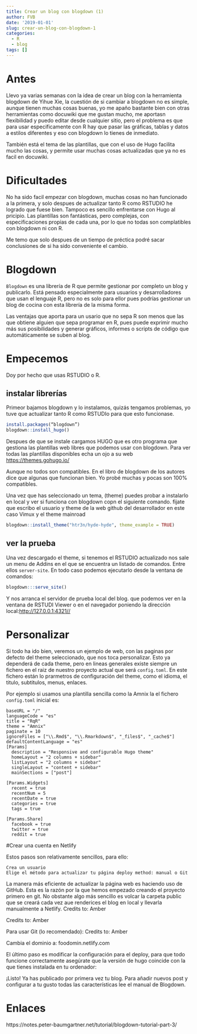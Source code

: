 ```yaml
---
title: Crear un blog con blogdown (1)
author: FVB
date: '2019-01-01'
slug: crear-un-blog-con-blogdown-1
categories:
  - R
  - blog
tags: []
---
```


# Antes
Llevo ya varias semanas con la idea de crear un blog con la herramienta blogdown de Yihue Xie, la cuestión de si cambiar a blogdown no es simple, aunque tienen muchas cosas buenas, yo me apaño bastante bien con otras herramientas como docuwiki que me gustan mucho, me aportasn flexibilidad y puedo editar desde cualquier sitio, pero el problema es que para usar especificamente con R hay que pasar las gráficas, tablas y datos a estilos diferentes y eso con blogdown lo tienes de inmediato.

También está el tema de las plantillas, que con el uso de Hugo facilita mucho las cosas, y permite usar muchas cosas actualizadas que ya no es facil en docuwiki.

# Dificultades
No ha sido facil empezar con blogdown, muchas cosas no han funcionado a la primera, y solo despues de actualizar tanto R como RSTUDIO he logrado que fuese bien. Tampoco es sencillo enfrentarse con Hugo al pricipio. Las plantillas son fantásticas, pero complejas, con especificaciones propias de cada una, por lo que no todas son complatibles con blogdown ni con R.

Me temo que solo despues de un tiempo de préctica podré sacar conclusiones de si ha sido conveniente el cambio.

# Blogdown 


`Blogdown` es una librería de R que permite gestionar por completo un blog y publicarlo. Está pensado especialmente para usuarios y desarrolladores que usan el lenguaje R, pero no es solo para ellor pues podrías gestionar un blog de cocina con esta librería de la misma forma.

Las ventajas que aporta para un usario que no sepa R son menos que las que obtiene alguien que sepa programar en R, pues puede exprimir mucho más sus posibilidades y generar gráficos, informes o scripts de código que automáticamente se suben al blog.

# Empecemos
Doy por hecho que usas RSTUDIO o R.

## instalar librerías
Primeor bajamos blogdown y lo instalamos, quizás tengamos problemas, yo tuve que actualizar tanto R como RSTUDIo para que esto funcionase.

```r
install.packages(“blogdown”)
blogdown::install_hugo()
```
 Despues de que se instale cargamos HUGO que es otro programa que gestiona las plantillas web libres que podemos usar con blogdown. Para ver todas las plantillas disponibles echa un ojo a su web <https://themes.gohugo.io/>
 
 Aunque no todos son compatibles. En el libro de blogdown de los autores dice que algunas que funcionan bien. Yo probé muchas y pocas son 100% compatibles.
 
Una vez que has seleccionado un tema, (theme) puedes probar a instalarlo en local y ver si funciona con blogdown copn el siguiente comando. fijate que escribo el usuario y theme de la web github del desarrollador en este caso Vimux y el theme mainroad

```r
blogdown::install_theme("htr3n/hyde-hyde", theme_example = TRUE)
```

## ver la prueba
Una vez descargado el theme, si tenemos el RSTUDIO actualizado nos sale un menu de Addins en el que se encuentra un listado de comandos. Entre ellos `server-site`. En todo caso podemos ejecutarlo desde la ventana de comandos:


```r
blogdown:::serve_site()
```

Y nos arranca el servidor de prueba local del blog. que podemos ver en la ventana de RSTUDI Viewer o en el navegador poniendo la dirección local:<http://127.0.0.1:4321//>

# Personalizar

Si todo ha ido bien, veremos un ejemplo de web, con las paginas por defecto del theme seleccionado, que nos toca personalizar. Esto ya dependerá de cada theme, pero en lineas generales existe siempre un fichero en el raiz de nuestro proyecto actual que será `config.toml`. En este fichero están lo prarmetros de configuración del theme, como el idioma, el titulo, subtitulos, menus, enlaces.

Por ejemplo si usamos una plantilla sencilla como la Amnix la el fichero `config.toml` inicial es:

```{}
baseURL = "/"
languageCode = "es"
title = "RqR"
theme = "Amnix"
paginate = 10
ignoreFiles = ["\\.Rmd$", "\\.Rmarkdown$", "_files$", "_cache$"]
defaultContentLanguage = "es"
[Params]
  description = "Responsive and configurable Hugo theme"
  homeLayout = "2 columns + sidebar"
  listLayout = "2 columns + sidebar"
  singleLayout = "content + sidebar"
  mainSections = ["post"]

[Params.Widgets]
  recent = true
  recentNum = 5
  recentDate = true
  categories = true
  tags = true

[Params.Share]
  facebook = true
  twitter = true
  reddit = true

```




#Crear una cuenta en Netlify

Estos pasos son relativamente sencillos, para ello:

    Crea un usuario
    Elige el método para actualizar tu página deploy method: manual o Git

La manera más eficiente de actualizar la página web es haciendo uso de GitHub. Esta es la razón por la que hemos empezado creando el proyecto primero en git. No obstante algo más sencillo es volcar la carpeta public que se creará cada vez aue renderices el blog en local y llevarla manualmente a Netlify.
Credits to: Amber

Credits to: Amber

Para usar Git (lo recomendado): Credits to: Amber

Cambia el dominio a: foodomin.netlify.com

El último paso es modificar la configuración para el deploy, para que todo funcione correctamente asegúrate que la versión de hugo coincide con la que tienes instalada en tu ordenador:

¡Listo! Ya has publicado por primera vez tu blog. Para añadir nuevos post y configurar a tu gusto todas las características lee el manual de Blogdown.

# Enlaces
https://notes.peter-baumgartner.net/tutorial/blogdown-tutorial-part-3/
